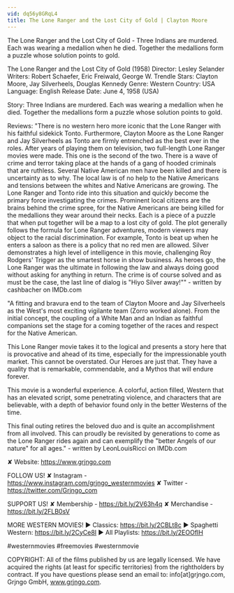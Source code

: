 ```yaml
---
vid: dq56y8GRqL4
title: The Lone Ranger and the Lost City of Gold | Clayton Moore
---
```


The Lone Ranger and the Lost City of Gold - Three Indians are murdered. Each was wearing a medallion when he died. Together the medallions form a puzzle whose solution points to gold.

The Lone Ranger and the Lost City of Gold (1958)
Director: Lesley Selander
Writers: Robert Schaefer, Eric Freiwald, George W. Trendle
Stars: Clayton Moore, Jay Silverheels, Douglas Kennedy
Genre: Western
Country: USA
Language: English
Release Date: June 4, 1958 (USA)

Story:
Three Indians are murdered. Each was wearing a medallion when he died. Together the medallions form a puzzle whose solution points to gold.

Reviews:
"There is no western hero more iconic that the Lone Ranger with his faithful sidekick Tonto. Furthermore, Clayton Moore as the Lone Ranger and Jay Silverheels as Tonto are firmly entrenched as the best ever in the roles. After years of playing them on television, two full-length Lone Ranger movies were made. This one is the second of the two. There is a wave of crime and terror taking place at the hands of a gang of hooded criminals that are ruthless. Several Native American men have been killed and there is uncertainty as to why. The local law is of no help to the Native Americans and tensions between the whites and Native Americans are growing. The Lone Ranger and Tonto ride into this situation and quickly become the primary force investigating the crimes. Prominent local citizens are the brains behind the crime spree, for the Native Americans are being killed for the medallions they wear around their necks. Each is a piece of a puzzle that when put together will be a map to a lost city of gold. The plot generally follows the formula for Lone Ranger adventures, modern viewers may object to the racial discrimination. For example, Tonto is beat up when he enters a saloon as there is a policy that no red men are allowed. Silver demonstrates a high level of intelligence in this movie, challenging Roy Rodgers' Trigger as the smartest horse in show business. As heroes go, the Lone Ranger was the ultimate in following the law and always doing good without asking for anything in return. The crime is of course solved and as must be the case, the last line of dialog is "Hiyo Silver away!"" - written by cashbacher on IMDb.com

"A fitting and bravura end to the team of Clayton Moore and Jay Silverheels as the West's most exciting vigilante team (Zorro worked alone). From the initial concept, the coupling of a White Man and an Indian as faithful companions set the stage for a coming together of the races and respect for the Native American.

This Lone Ranger movie takes it to the logical and presents a story here that is provocative and ahead of its time, especially for the impressionable youth market. This cannot be overstated. Our Heroes are just that. They have a quality that is remarkable, commendable, and a Mythos that will endure forever.

This movie is a wonderful experience. A colorful, action filled, Western that has an elevated script, some penetrating violence, and characters that are believable, with a depth of behavior found only in the better Westerns of the time.

This final outing retires the beloved duo and is quite an accomplishment from all involved. This can proudly be revisited by generations to come as the Lone Ranger rides again and can exemplify the "better Angels of our nature" for all ages." - written by LeonLouisRicci on IMDb.com

✘ Website: https://www.grjngo.com

FOLLOW US!
✘ Instagram - https://www.instagram.com/grjngo_westernmovies
✘ Twitter - https://twitter.com/Grjngo_com

SUPPORT US!
✘ Membership - https://bit.ly/2V63h4q
✘ Merchandise - https://bit.ly/2FLB0sV

MORE WESTERN MOVIES! 
► Classics: https://bit.ly/2CBLt8c 
► Spaghetti Western: https://bit.ly/2CyCe8I 
► All Playlists: https://bit.ly/2EOOfIH 

#westernmovies #freemovies #westernmovie

COPYRIGHT: All of the films published by us are legally licensed. We have acquired the rights (at least for specific territories) from the rightholders by contract. If you have questions please send an email to: info[at]grjngo.com, Grjngo GmbH, www.grjngo.com.